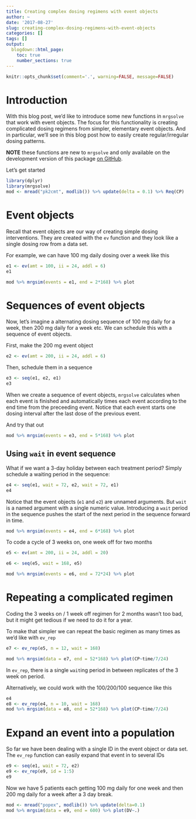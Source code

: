 ```yaml
---
title: Creating complex dosing regimens with event objects
author: ~
date: '2017-08-27'
slug: creating-complex-dosing-regimens-with-event-objects
categories: []
tags: []
output: 
  blogdown::html_page:
    toc: true
    number_sections: true
---
```



```r
knitr::opts_chunk$set(comment='.', warning=FALSE, message=FALSE)
```


# Introduction
With this blog post, we'd like to introduce some new functions
in `mrgsolve` that work with event objects. The focus 
for this functionality is creating complicated dosing
regimens from simpler, elementary event objects.  And 
in particular, we'll see in this blog post how to 
easily create regular/irregular dosing patterns.

__NOTE__ these functions are new to `mrgsolve` and only 
available on the development version of this package [on 
GitHub](https://github.com/metrumresearchgroup/mrgsolve).  

Let's get started

```r
library(dplyr)
library(mrgsolve)
mod <- mread("pk2cmt", modlib()) %>% update(delta = 0.1) %>% Req(CP)
```

# Event objects
Recall that event objects are our way of creating simple
dosing interventions.  They are created with the `ev` function
and they look like a single dosing row from a data set.  

For example, we can have 100 mg daily dosing over a week like this
```r
e1 <- ev(amt = 100, ii = 24, addl = 6)
e1
```

```r
mod %>% mrgsim(events = e1, end = 2*168) %>% plot
```


# Sequences of event objects

Now, let's imagine a alternating dosing sequence of 100 mg daily for a 
week, then 200 mg daily for a week etc.  We can schedule this 
with a sequence of event objects.

First, make the 200 mg event object
```r
e2 <- ev(amt = 200, ii = 24, addl = 6)
```

Then, schedule them in a sequence

```r
e3 <- seq(e1, e2, e1)
e3
```

When we create a sequence of event objects, `mrgsolve` calculates
when each event is finished and automatically times each event
according to the end time from the preceeding event.  Notice
that each event starts one dosing interval after the last
dose of the previous event.

And try that out
```r
mod %>% mrgsim(events = e3, end = 5*168) %>% plot
```

## Using `wait` in event sequence

What if we want a 3-day holiday between each treatment period?  Simply
schedule a waiting period in the sequence:

```r
e4 <- seq(e1, wait = 72, e2, wait = 72, e1)
e4
```
Notice that the event objects (`e1` and `e2`) are 
unnamed arguments.  But `wait` is a named argument
with a single numeric value.  Introducing a `wait` period
in the sequence pushes the start of the next period 
in the sequence forward in time.

```r
mod %>% mrgsim(events = e4, end = 6*168) %>% plot
```

To code a cycle of 3 weeks on, one week off for two months

```r
e5 <- ev(amt = 200, ii = 24, addl = 20)

e6 <- seq(e5, wait = 168, e5)

mod %>% mrgsim(events = e6, end = 72*24) %>% plot
```


# Repeating a complicated regimen
Coding the 3 weeks on / 1 week off regimen for 2 months 
wasn't too bad, but it might get tedious if we need to do it for 
a year.

To make that simpler we can repeat the basic regimen 
as many times as we'd like with `ev_rep`

```r
e7 <- ev_rep(e5, n = 12, wait = 168)

mod %>% mrgsim(data = e7, end = 52*168) %>% plot(CP~time/7/24)
```

In `ev_rep`, there is a single `wait`ing period in between replicates
of the 3 week on period.

Alternatively, we could work with the 100/200/100 sequence
like this
```r
e4
e8 <- ev_rep(e4, n = 10, wait = 168)
mod %>% mrgsim(data = e8, end = 52*168) %>% plot(CP~time/7/24)
```


# Expand an event into a population
So far we have been dealing with a single ID in the event object
or data set.  The `ev_rep` function can easily expand that event
in to several IDs


```r
e9 <- seq(e1, wait = 72, e2)
e9 <- ev_rep(e9, id = 1:5)
e9
```

Now we have 5 patients each getting 100 mg daily for one week
and then 200 mg daily for a week after a 3 day break. 

```r
mod <- mread("popex", modlib()) %>% update(delta=0.1)
mod %>% mrgsim(data = e9, end = 600) %>% plot(DV~.)
```

